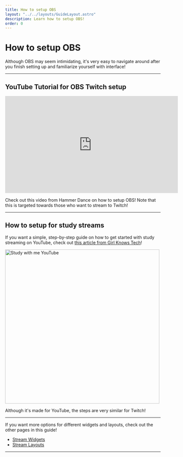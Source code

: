 ```yaml
---
title: How to setup OBS
layout: "../../layouts/GuideLayout.astro"
description: Learn how to setup OBS!
order: 0
---
```


# How to setup OBS

Although OBS may seem intimidating, it's very easy to navigate around after you finish setting up and familiarize yourself with interface! 

---

## YouTube Tutorial for OBS Twitch setup

<iframe width="560" height="315" src="https://www.youtube.com/embed/9idPREZzWpE?si=y0uiex8T7P83E14W&amp;start=147" title="YouTube video player" frameborder="0" allow="accelerometer; autoplay; clipboard-write; encrypted-media; gyroscope; picture-in-picture; web-share" referrerpolicy="strict-origin-when-cross-origin" allowfullscreen></iframe>

Check out this video from Hammer Dance on how to setup OBS! Note that this is targeted towards those who want to stream to Twitch!

--- 

## How to setup for study streams

If you want a simple, step-by-step guide on how to get started with study streaming on YouTube, check out [this article from Girl Knows Tech](https://girlknowstech.com/study-with-me-obs/)! 

<a href="https://girlknowstech.com/study-with-me-obs/"> 
<Image src={StudyWithMeYT} alt="Study with me YouTube"  width="500"/>
</a>

Although it's made for YouTube, the steps are very similar for Twitch!

---

If you want more options for different widgets and layouts, check out the other pages in this guide!

- <a href="/guide/stream-widgets" class="no-target-blank">Stream Widgets</a>
- <a href="/guide/stream-layouts" class="no-target-blank">Stream Layouts</a>

--- 

